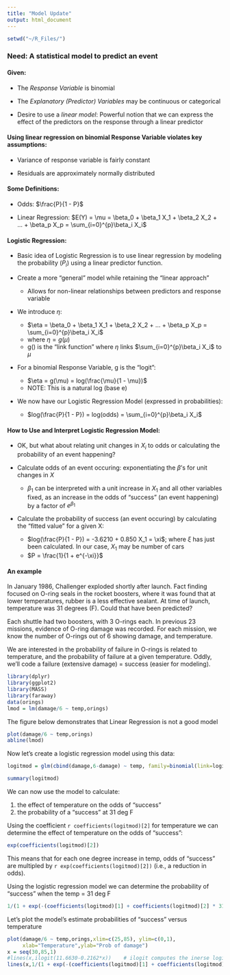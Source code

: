 ```yaml
---
title: "Model Update"
output: html_document
---
```

```r
setwd("~/R_Files/")
```
### Need: A statistical model to predict an event

#### Given:

* The _Response Variable_ is binomial

* The _Explanatory (Predictor) Variables_ may be continuous or categorical

* Desire to use a _linear model_: Powerful notion that we can express the effect of the predictors on the response through a linear predictor

#### Using linear regression on binomial Response Variable violates key assumptions:

* Variance of response variable is fairly constant

* Residuals are approximately normally distributed 

#### Some Definitions:

* Odds: $\frac{P}{1 - P}$

* Linear Regression: $E(Y) = \mu = \beta_0 + \beta_1 X_1 + \beta_2 X_2 + ... + \beta_p X_p = \sum_{i=0}^{p}\beta_i X_i$

#### Logistic Regression:

* Basic idea of Logistic Regression is to use linear regression by modeling the probability ($P_i$) using a linear predictor function.

* Create a more "general" model while retaining the "linear approach"
     + Allows for non-linear relationships between predictors and response variable


* We introduce $\eta$:
     + $\eta = \beta_0 + \beta_1 X_1 + \beta_2 X_2 + ... + \beta_p X_p = \sum_{i=0}^{p}\beta_i X_i$
     + where $\eta = g(\mu)$
     + g() is the "link function" where $\eta$ links $\sum_{i=0}^{p}\beta_i X_i$ to $\mu$
  
  
* For a binomial Response Variable, g is the "logit":
     + $\eta = g(\mu) = log(\frac{\mu}{1 - \mu})$
     + NOTE: This is a natural log (base e)
  
  
* We now have our Logistic Regression Model (expressed in probabilities):
     + $log(\frac{P}{1 - P}) = log(odds) = \sum_{i=0}^{p}\beta_i X_i$
  
  
#### How to Use and Interpret Logistic Regression Model:
* OK, but what about relating unit changes in $X_i$ to odds or calculating the probability of an event happening?

* Calculate odds of an event occuring: exponentiating the $\beta$'s for unit changes in $X$
     + $\beta_1$ can be interpreted with a unit increase in $X_1$ and all other variables fixed, as an increase in the odds of "success" (an event happening) by a factor of $e^{\beta_1}$

* Calculate the probability of success (an event occuring) by calculating the "fitted value" for a given X:
     + $log(\frac{P}{1 - P}) = -3.6210 + 0.850 X_1 = \xi$; where $\xi$ has just been calculated. In our case, $X_1$ may be number of cars
     + $P = \frac{1}{1 + e^{-\xi}}$
     
#### An example

In January 1986, Challenger exploded shortly after launch. Fact finding focused on O-ring seals in the rocket boosters, where it was found that at lower temperatures, rubber is a less effective sealant. At time of launch, temperature was 31 degrees (F). Could that have been predicted? 

Each shuttle had two boosters, with 3 O-rings each. In previous 23 missions, evidence of O-ring damage was recorded. For each mission, we know the number of O-rings out of 6 showing damage, and temperature.

We are interested in the probability of failure in O-rings is related to temperature, and the probability of failure at a given temperature. Oddly, we'll code a failure (extensive damage) = success (easier for modeling).

```r
library(dplyr)
library(ggplot2)
library(MASS)
library(faraway)
data(orings)
lmod = lm(damage/6 ~ temp,orings)
```
The figure below demonstrates that Linear Regression is not a good model 
```r
plot(damage/6 ~ temp,orings)
abline(lmod)
```

Now let's create a logistic regression model using this data:
```r
logitmod = glm(cbind(damage,6-damage) ~ temp, family=binomial(link=logit),orings)
```
```r
summary(logitmod)
```     
We can now use the model to calculate:

1. the effect of temperature on the odds of "success"
2. the probability of a "success" at 31 deg F


Using the coefficient `r coefficients(logitmod)[2]` for temperature we can determine the effect of temperature on the odds of "success":
```r
exp(coefficients(logitmod)[2])
```
This means that for each one degree increase in temp, odds of "success" are multipled by `r exp(coefficients(logitmod)[2])` (i.e., a reduction in odds). 

Using the logistic regression model we can determine the probability of "success" when the temp = 31 deg F
```r
1/(1 + exp(-(coefficients(logitmod)[1] + coefficients(logitmod)[2] * 31)))
```

Let's plot the model's estimate probabilities of "success" versus temperature
```r
plot(damage/6 ~ temp,orings,xlim=c(25,85), ylim=c(0,1),
     xlab="Temperature",ylab="Prob of damage")
x = seq(30,85,1)
#lines(x,ilogit(11.6630-0.2162*x))    # ilogit computes the inerse logit transformation
lines(x,1/(1 + exp(-(coefficients(logitmod)[1] + coefficients(logitmod)[2] * x))))
```

